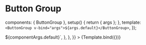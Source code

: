
<Meta id="vue-button-group" title="Vue.js Component/Button Group" component={ButtonGroup} />

# Button Group

  components: { ButtonGroup },
  setup() {
    return { args };
  },
  template: `<ButtonGroup v-bind="args">${args.default}</ButtonGroup>`,
});

<Canvas>
  <Story
    name="Button Group"
    args={componentArgs}
    parameters={{
      docs: {
        source: {
          code: `<ButtonGroup>${componentArgs.default}</ButtonGroup>`,
        },
      },
    }}
  >
    {Template.bind({})}
  </Story>
</Canvas>

<ArgsTable of={ButtonGroup} />
